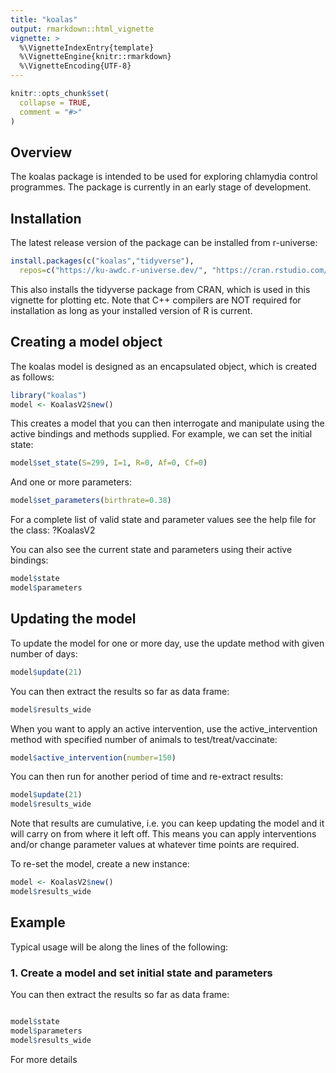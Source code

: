 ```yaml
---
title: "koalas"
output: rmarkdown::html_vignette
vignette: >
  %\VignetteIndexEntry{template}
  %\VignetteEngine{knitr::rmarkdown}
  %\VignetteEncoding{UTF-8}
---
```


```r
knitr::opts_chunk$set(
  collapse = TRUE,
  comment = "#>"
)
```

## Overview

The koalas package is intended to be used for exploring chlamydia control programmes.  The package is currently in an early stage of development.

## Installation

The latest release version of the package can be installed from r-universe:

```r
install.packages(c("koalas","tidyverse"),
  repos=c("https://ku-awdc.r-universe.dev/", "https://cran.rstudio.com/"))
```

This also installs the tidyverse package from CRAN, which is used in this vignette for plotting etc. Note that C++ compilers are NOT required for installation as long as your installed version of R is current.

## Creating a model object

The koalas model is designed as an encapsulated object, which is created as follows:

```r
library("koalas")
model <- KoalasV2$new()
```

This creates a model that you can then interrogate and manipulate using the active bindings and methods supplied. For example, we can set the initial state:

```r
model$set_state(S=299, I=1, R=0, Af=0, Cf=0)
```

And one or more parameters:

```r
model$set_parameters(birthrate=0.38)
```

For a complete list of valid state and parameter values see the help file for the class:  ?KoalasV2

You can also see the current state and parameters using their active bindings:

```r
model$state
model$parameters
```


## Updating the model

To update the model for one or more day, use the update method with given number of days:

```r
model$update(21)
```

You can then extract the results so far as data frame:

```r
model$results_wide
```

When you want to apply an active intervention, use the active_intervention method with specified number of animals to test/treat/vaccinate:

```r
model$active_intervention(number=150)
```

You can then run for another period of time and re-extract results:

```r
model$update(21)
model$results_wide
```

Note that results are cumulative, i.e. you can keep updating the model and it will carry on from where it left off. This means you can apply interventions and/or change parameter values at whatever time points are required.

To re-set the model, create a new instance:

```r
model <- KoalasV2$new()
model$results_wide
```


## Example

Typical usage will be along the lines of the following:

### 1. Create a model and set initial state and parameters




You can then extract the results so far as data frame:

```r
```

```r
model$state
model$parameters
model$results_wide
```

For more details 

